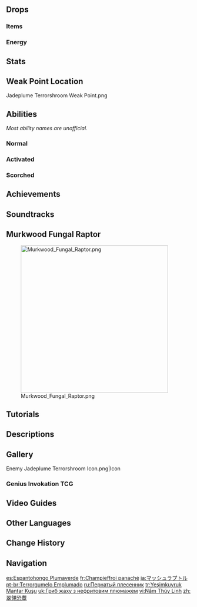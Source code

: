 {{About|the [[Normal Boss]]|the [[Genius Invokation TCG]] Character Card|Jadeplume Terrorshroom (Character Card)}}
{{Enemy Infobox
|title    = The Beloved King of Fungi;Deepwood Shroomlord
|image    = <gallery>
Enemy Jadeplume Terrorshroom.png|Archive
Enemy Jadeplume Terrorshroom Full Artwork.png|Full Art
</gallery>
|dmgtype  = Dendro
|weakpoint = yes
|family   = Mystical Beasts
|group    = Fungi
|type     = Normal Bosses
|area     = Vissudha Field
|region   = Sumeru
|drops    = Majestic Hooked Beak
|ability1 = Fury
|ability2 = Summoning
|variants = Metastable Jadeplume Terrorshroom
}}
{{Enemy Intro}}

==Drops==
===Items===
{{World Boss Rewards
|gem         = Nagadus Emerald
|exclusive   = Majestic Hooked Beak
|sets        = Berserker,Instructor,Adventurer
}}

===Energy===
{{Energy Drops
|type  = Dendro
|hp1   = 66
|o1    = 1
|hp2   = 33
|o2    = 1
|hp3   = 0
|p3    = 1
|o3    = 1
}}

==Stats==
{{Enemy Stats
|resglobal   = 25%
|dendro_res  = 80%

|res2        = Stunned
|resglobal2  = 0%
|dendro_res2 = 55%

|hp_ratio     = 14
|hp_type      = 2
|atk_ratio    = 7
|atk_type     = 2
}}

==Weak Point Location==
<gallery>
Jadeplume Terrorshroom Weak Point.png
</gallery>

==Abilities==
''Most ability names are unofficial.''
===Normal===
{{Enemy Attacks
|name_1      = Majestic Dance
|desc_1      = Performs a 3-part combo consisting of a sweeping bite, a head slam, and a jumping slam, dealing '''80% ATK''', '''80% ATK''', '''100% ATK''' as {{Color|Dendro DMG}}. The Jadeplume Terrorshroom will also imbue itself with a {{Dendro}} aura during the jumping slam. This attack has a chance to strike only once or twice.

|name_2      = Barrage
|desc_2      = Briefly imbues itself with a {{Dendro}} aura before performing two tail swipes and a front flip, launching 5 homing projectiles with each attack. Each projectile deals '''30% ATK''' as {{Color|Dendro DMG}} on hit. This attack can be chained up to 3 times.

|name_3      = Volatile Spore Cloud
|desc_3      = Imbues itself with a {{Dendro}} aura, creates a large spore cloud around itself and ignites it with sparks from its beak, causing an explosion that deals '''50% ATK''' as {{Color|Dendro DMG}}.
|file_3      = Jadeplume Terrorshroom Spore Bomb
}}

===Activated===
{{Enemy Attacks
|name_1      = Radical Vitality
|desc_1      = The Jadeplume Terrorshroom's [[Fury]] bar will fill by '''2%''' when hit by an {{Electro}} attack, fill by '''15%''' when a [[Quicken]], [[Aggravate]], or [[Spread]] reaction is triggered on it, and reduce by '''34%''' when hit by a {{Pyro}} attack.<br>When the Fury bar is fully filled, the Jadeplume Terrorshroom will become activated and perform '''Feather Spreading''', '''Furious Charge''', or '''Rapid Pecks''', then become paralyzed for ~15 seconds, losing 25% [[RES]] across all DMG types during that time.

|name_2      = Feather Spreading
|desc_2      = Imbues itself with a {{Dendro}} aura and scatters countless spores into the air that home towards the player, each dealing '''45% ATK''' as {{Color|Dendro DMG}} on hit.

|name_3      = Furious Charge
|desc_3      = Imbues itself with a {{Dendro}} aura and charges at the player twice, dealing '''120% ATK''' as {{Color|Dendro DMG}} on hit.

|name_4      = Rapid Pecks
|desc_4      = Aimlessly swings its beak 4 times, dealing '''120% ATK''' as {{Color|Dendro DMG}} with each swing.
}}

===Scorched===
{{Enemy Attacks
|name_1      = Proliferating Spores
|file_1      = Jadeplume Terrorshroom Summon Fungi
|desc_1      = If the [[Burning]] reaction is inflicted upon the Jadeplume Terrorshroom while it is not in the activated state, it will become Scorched. It will then shoot 3 spores that land in front of it. These spores are {{Dendro}} objects and can be destroyed by {{Electro}}/{{Hydro}}/{{Pyro}} applications. If not destroyed, they will explode after 3 seconds, each dealing '''50% ATK''' as {{Color|Dendro DMG}} and transforming into '''Scorched''' [[Floating Dendro Fungi]] to assist in battle. After this, the Jadeplume Terrorshroom will return to the normal state. A maximum of 4 summoned Fungi can exist simultaneously.
}}

==Achievements==
{{Achievement Topic Table|topic=Jadeplume Terrorshroom|requirements=1}}

==Soundtracks==
{{Soundtracks by Category Table|type=combat}}

==Murkwood Fungal Raptor==
{{Description|The proud lord of fungal beasts lives in the heart of the woods and in the company of its kin. It dreams of a day when the whole world shall be covered in spores.}}
[[File:Murkwood Fungal Raptor.png|400px]]

==Tutorials==
{{Tutorial|Jadeplume Terrorshroom}}

==Descriptions==
{{Description|The lord of fungal beasts that lives in the heart of the woods and in the company of its kin.<br>Fungi grow wherever it is damp and fertile. They can always adapt to adversity, and their spores can spread anywhere there is room. Given time, this proud-looking bird-like beast might evolve into something yet more magnificent.|[[Adventurer Handbook]]}}
{{Description|Over many long years, this large fungal beast has morphed into a unique form.<br>Its intelligence has already reached and perhaps has even surpassed real animals, and it will actively hunt prey to obtain sustenance. Its tail has a lovely jade plumage that seems very similar to that of the ancient sacred beast that the Spantamad school reveres. As far as the logic of mimesis is concerned, it seems quite likely that the two beings once walked the earth together.|[[Archive]]}}

==Gallery==
<gallery>
Enemy Jadeplume Terrorshroom Icon.png|Icon
</gallery>

===Genius Invokation TCG===
{{Genius Invokation TCG Cards by Featured Gallery}}

==Video Guides==
{{EVT
|video1   = https://youtu.be/XuAJPQQ0vbI
|caption1 = How To Unlock: Jadeplume Terrorshroom Location & Waypoint

|video2   = https://youtu.be/QYvbI5BUw3Q 
|caption2 = EVERYTHING You Need to Know about Jadeplume Terrorshroom 
}}

==Other Languages==
{{Other Languages
|en      = Jadeplume Terrorshroom
|zhs     = 翠翎恐蕈
|zhs_rm  = Cuìlíng Kǒngxùn
|zht     = 翠翎恐蕈
|zht_rm  = Cuìlíng Kǒngxùn
|zh_tl   = Jade Plume Terror Mushroom
|ja      = マッシュラプトル
|ja_rm   = Masshu-raputoru
|ja_tl   = Mushraptor
|ko      = {{tt|공포|恐怖}}의 {{tt|취령|翠翎}} 버섯
|ko_rm   = Gongpo-ui Chwiryeong Beoseot
|ko_tl   = Fearful Jade-Feather Mushroom
|es      = Espantohongo Plumaverde
|es_tl   = Greenfeather Frightfungus
|fr      = Champieffroi panaché
|fr_tl   = Mixed-Color Mushterror
|ru      = Пернатый плесенник
|ru_tl   = Feathered Molder
|th      = Jadeplume Terrorshroom
|vi      = Nấm {{tt|Thúy Linh|翠翎}}
|vi_tl   = Jade Plume Mushroom
|de      = Gefiederte Pilzbestie
|de_tl   = Feathered Mushroom Beast
|id      = Jadeplume Terrorshroom
|pt      = Terrorgumelo Emplumado
|pt_tl   = Feathered Terrorshroom
|tr      = Yeşimkuyruk Mantar Kuşu
|tr_tl   = Jadetail Mushroom Bird
|it      = Fungostro Cresta di giada
|it_tl   = Jadecrest Mushroom
}}

==Change History==
{{Change History|3.0}}

==Navigation==
{{Enemy Navbox|Bosses}}

[[es:Espantohongo Plumaverde]]
[[fr:Champieffroi panaché]]
[[ja:マッシュラプトル]]
[[pt-br:Terrorgumelo Emplumado]]
[[ru:Пернатый плесенник]]
[[tr:Yeşimkuyruk Mantar Kuşu]]
[[uk:Гриб жаху з нефритовим плюмажем]]
[[vi:Nấm Thúy Linh]]
[[zh:翠翎恐蕈]]